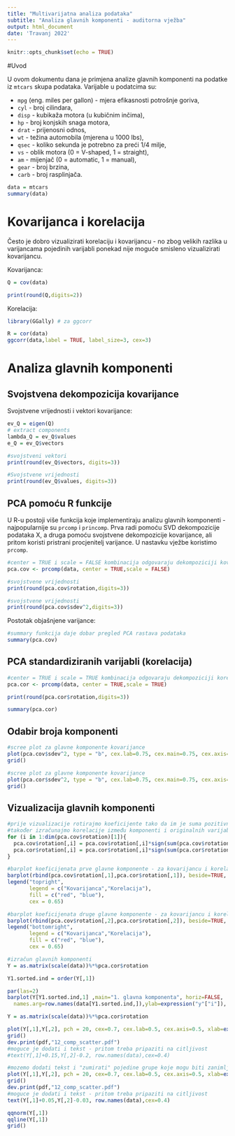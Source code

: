 ```yaml
---
title: "Multivarijatna analiza podataka"
subtitle: "Analiza glavnih komponenti - auditorna vježba"
output: html_document
date: 'Travanj 2022'
---
```


```r
knitr::opts_chunk$set(echo = TRUE)
```

#Uvod 

U ovom dokumentu dana je primjena analize glavnih komponenti na podatke iz `mtcars` skupa podataka. Varijable u podatcima su:

- `mpg`	(eng. miles per gallon) - mjera efikasnosti potrošnje goriva,
- `cyl`	- broj cilindara,
- `disp` - kubikaža motora (u kubičnim inčima),
- `hp` - broj konjskih snaga motora,
-	`drat` - prijenosni odnos,
- `wt` - težina automobila (mjerena u 1000 lbs),
- `qsec` - koliko sekunda je potrebno za preći	1/4 milje,
- `vs` - oblik motora (0 = V-shaped, 1 = straight),
- `am` - mijenjač (0 = automatic, 1 = manual),
- `gear` - broj brzina,
- `carb` - broj rasplinjača.

```r

data = mtcars
summary(data)

```

# Kovarijanca i korelacija

Često je dobro vizualizirati korelaciju i kovarijancu - no zbog velikih razlika u varijancama pojedinih varijabli ponekad nije moguće smisleno vizualizirati kovarijancu.

Kovarijanca:

```r
Q = cov(data)

print(round(Q,digits=2))

```
Korelacija:

```r
library(GGally) # za ggcorr

R = cor(data)
ggcorr(data,label = TRUE, label_size=3, cex=3)

```

# Analiza glavnih komponenti 

## Svojstvena dekompozicija kovarijance

Svojstvene vrijednosti i vektori kovarijance:

```r

ev_Q = eigen(Q)
# extract components
lambda_Q = ev_Q$values
e_Q = ev_Q$vectors

#svojstveni vektori
print(round(ev_Q$vectors, digits=3))

#Svojstvene vrijednosti
print(round(ev_Q$values, digits=3))

```

## PCA pomoću R funkcije

U R-u postoji više funkcija koje implementiraju analizu glavnih komponenti - najpopularnije su `prcomp` i `princomp`. Prva radi pomoću SVD dekompozicije podataka X, a druga pomoću svojstvene dekompozicije kovarijance, ali pritom koristi pristrani procjenitelj varijance. U nastavku vježbe koristimo `prcomp`.

```r
#center = TRUE i scale = FALSE kombinacija odgovaraju dekompoziciji kovarijance
pca.cov <- prcomp(data, center = TRUE,scale = FALSE)

#svojstvene vrijednosti
print(round(pca.cov$rotation,digits=3))

#svojstvene vrijednosti
print(round(pca.cov$sdev^2,digits=3))

```

Postotak objašnjene varijance:

```r
#summary funkcija daje dobar pregled PCA rastava podataka
summary(pca.cov)

```

## PCA standardiziranih varijabli (korelacija)


```r
#center = TRUE i scale = TRUE kombinacija odgovaraju dekompoziciji korelacije
pca.cor <- prcomp(data, center = TRUE,scale = TRUE)

print(round(pca.cor$rotation,digits=3))

summary(pca.cor)

```

## Odabir broja komponenti

```r

#scree plot za glavne komponente kovarijance
plot(pca.cov$sdev^2, type = "b", cex.lab=0.75, cex.main=0.75, cex.axis=0.75, xlab="i", ylab=expression(lambda["i"]), main='Kovarijanca')
grid()

#scree plot za glavne komponente kovarijance
plot(pca.cor$sdev^2, type = "b", cex.lab=0.75, cex.main=0.75, cex.axis=0.75, xlab="i", ylab=expression(lambda["i"]), main='Korelacija')
grid()

```

## Vizualizacija glavnih komponenti

```r
#prije vizualizacije rotirajmo koeficijente tako da im je suma pozitivna
#također izračunajmo korelacije između komponenti i originalnih varijabli
for (i in 1:dim(pca.cov$rotation)[1]){
  pca.cov$rotation[,i] = pca.cov$rotation[,i]*sign(sum(pca.cov$rotation[,i]))
  pca.cor$rotation[,i] = pca.cor$rotation[,i]*sign(sum(pca.cor$rotation[,i]))
}


```

```r
#barplot koeficijenata prve glavne komponente - za kovarijancu i korelaciju
barplot(rbind(pca.cov$rotation[,1],pca.cor$rotation[,1]), beside=TRUE, col=c("red", "blue"), main="1. svojstveni vektor",ylab=expression("e"["i"]), cex.axis = 0.75, cex.names = 0.75, cex.main=0.85, cex.lab=0.75)
legend("topright", 
       legend = c("Kovarijanca","Korelacija"), 
       fill = c("red", "blue"),
       cex = 0.65)

#barplot koeficijenata druge glavne komponente - za kovarijancu i korelaciju
barplot(rbind(pca.cov$rotation[,2],pca.cor$rotation[,2]), beside=TRUE, col=c("red", "blue"), main="2. svojstveni vektor", ylab=expression("e"["i"]), cex.axis = 0.75, cex.names = 0.85, cex.main=0.85, cex.lab=0.75)
legend("bottomright", 
       legend = c("Kovarijanca","Korelacija"), 
       fill = c("red", "blue"),
       cex = 0.65)

```



```r

#izračun glavnih komponenti
Y = as.matrix(scale(data))%*%pca.cor$rotation

Y1.sorted.ind = order(Y[,1])

par(las=2)
barplot(Y[Y1.sorted.ind,1] ,main="1. glavna komponenta", horiz=FALSE,
  names.arg=row.names(data[Y1.sorted.ind,]),ylab=expression("y"["i"]), cex.lab=0.7, cex.axis=0.7,cex.names=0.5,cex.main=0.7)

```

```r

Y = as.matrix(scale(data))%*%pca.cor$rotation

plot(Y[,1],Y[,2], pch = 20, cex=0.7, cex.lab=0.5, cex.axis=0.5, xlab=expression("y"["1"]), ylab=expression("y"["2"]), xlim=c(-4.5,4.5), ylim=c(-4,4.5))
grid()
dev.print(pdf,"12_comp_scatter.pdf") 
#moguce je dodati i tekst - pritom treba pripaziti na citljivost
#text(Y[,1]+0.15,Y[,2]-0.2, row.names(data),cex=0.4)

```

```r

#mozemo dodati tekst i "zumirati" pojedine grupe koje mogu biti zanimljive
plot(Y[,1],Y[,2], pch = 20, cex=0.7, cex.lab=0.5, cex.axis=0.5, xlab=expression("y"["1"]), ylab=expression("y"["2"]), xlim=c(1.6,2.5), ylim=c(-1.5,-0.5))
grid()
dev.print(pdf,"12_comp_scatter.pdf") 
#moguce je dodati i tekst - pritom treba pripaziti na citljivost
text(Y[,1]+0.05,Y[,2]-0.03, row.names(data),cex=0.4)

```


```r

qqnorm(Y[,1])
qqline(Y[,1])
grid()

```






